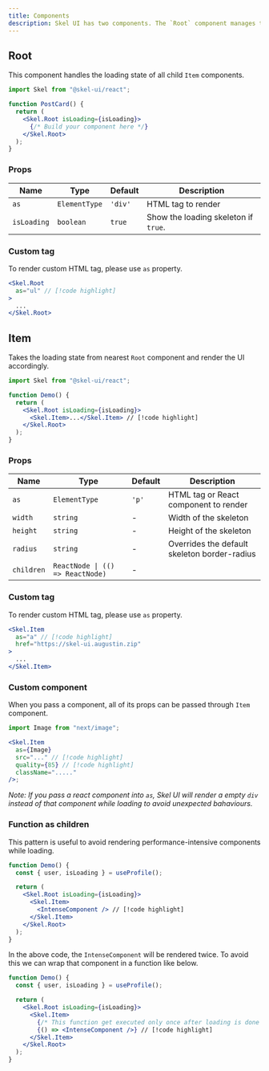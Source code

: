 ```yaml
---
title: Components
description: Skel UI has two components. The `Root` component manages the loading state, while the `Item` component handles the rendering.
---
```


## Root

This component handles the loading state of all child `Item` components.

```jsx
import Skel from "@skel-ui/react";

function PostCard() {
  return (
    <Skel.Root isLoading={isLoading}>
      {/* Build your component here */}
    </Skel.Root>
  );
}
```

### Props

| Name        | Type          | Default | Description                          |
| ----------- | ------------- | ------- | ------------------------------------ |
| `as`        | `ElementType` | `'div'` | HTML tag to render                   |
| `isLoading` | `boolean`     | `true`  | Show the loading skeleton if `true`. |

### Custom tag

To render custom HTML tag, please use `as` property.

```jsx
<Skel.Root
  as="ul" // [!code highlight]
>
  ...
</Skel.Root>
```

## Item

Takes the loading state from nearest `Root` component and render the UI accordingly.

```jsx
import Skel from "@skel-ui/react";

function Demo() {
  return (
    <Skel.Root isLoading={isLoading}>
      <Skel.Item>...</Skel.Item> // [!code highlight]
    </Skel.Root>
  );
}
```

### Props

| Name       | Type                             | Default | Description                                  |
| ---------- | -------------------------------- | ------- | -------------------------------------------- |
| `as`       | `ElementType`                    | `'p'`   | HTML tag or React component to render        |
| `width`    | `string`                         | -       | Width of the skeleton                        |
| `height`   | `string`                         | -       | Height of the skeleton                       |
| `radius`   | `string`                         | -       | Overrides the default skeleton border-radius |
| `children` | `ReactNode \| (() => ReactNode)` | -       |                                              |

### Custom tag

To render custom HTML tag, please use `as` property.

```jsx
<Skel.Item
  as="a" // [!code highlight]
  href="https://skel-ui.augustin.zip"
>
  ...
</Skel.Item>
```

### Custom component

When you pass a component, all of its props can be passed through `Item` component.

```jsx
import Image from "next/image";

<Skel.Item
  as={Image}
  src="..." // [!code highlight]
  quality={85} // [!code highlight]
  className="....."
/>;
```

_Note: If you pass a react component into `as`, Skel UI will render a empty `div` instead of that component while loading to avoid unexpected bahaviours._

### Function as children

This pattern is useful to avoid rendering performance-intensive components while loading.

```jsx
function Demo() {
  const { user, isLoading } = useProfile();

  return (
    <Skel.Root isLoading={isLoading}>
      <Skel.Item>
        <IntenseComponent /> // [!code highlight]
      </Skel.Item>
    </Skel.Root>
  );
}
```

In the above code, the `IntenseComponent` will be rendered twice. To avoid this we can wrap that component in a function like below.

```jsx
function Demo() {
  const { user, isLoading } = useProfile();

  return (
    <Skel.Root isLoading={isLoading}>
      <Skel.Item>
        {/* This function get executed only once after loading is done */}
        {() => <IntenseComponent />} // [!code highlight]
      </Skel.Item>
    </Skel.Root>
  );
}
```
